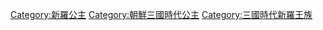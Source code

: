 [[Category:新羅公主|Category:新羅公主]]
[[Category:朝鮮三國時代公主|Category:朝鮮三國時代公主]]
[[Category:三國時代新羅王族|Category:三國時代新羅王族]]